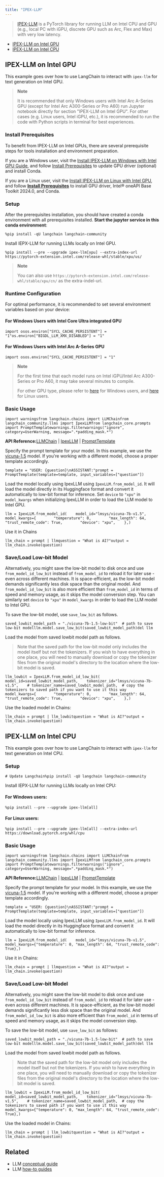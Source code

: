 ```yaml
---
title: "IPEX-LLM"
---
```


> [IPEX-LLM](https://github.com/intel-analytics/ipex-llm) is a PyTorch library for running LLM on Intel CPU and GPU (e.g., local PC with iGPU, discrete GPU such as Arc, Flex and Max) with very low latency.

* [IPEX-LLM on Intel GPU](#ipex-llm-on-intel-gpu)
* [IPEX-LLM on Intel CPU](#ipex-llm-on-intel-cpu)

## IPEX-LLM on Intel GPU

This example goes over how to use LangChain to interact with `ipex-llm` for text generation on Intel GPU.

> **Note**
>
> It is recommended that only Windows users with Intel Arc A-Series GPU (except for Intel Arc A300-Series or Pro A60) run Jupyter notebook directly for section "IPEX-LLM on Intel GPU". For other cases (e.g. Linux users, Intel iGPU, etc.), it is recommended to run the code with Python scripts in terminal for best experiences.

### Install Prerequisites

To benefit from IPEX-LLM on Intel GPUs, there are several prerequisite steps for tools installation and environment preparation.

If you are a Windows user, visit the [Install IPEX-LLM on Windows with Intel GPU Guide](https://github.com/intel-analytics/ipex-llm/blob/main/oss/mddocs/Quickstart/install_windows_gpu.md), and follow [Install Prerequisites](https://github.com/intel-analytics/ipex-llm/blob/main/oss/mddocs/Quickstart/install_windows_gpu.md#install-prerequisites) to update GPU driver (optional) and install Conda.

If you are a Linux user, visit the [Install IPEX-LLM on Linux with Intel GPU](https://github.com/intel-analytics/ipex-llm/blob/main/oss/mddocs/Quickstart/install_linux_gpu.md), and follow [**Install Prerequisites**](https://github.com/intel-analytics/ipex-llm/blob/main/oss/mddocs/Quickstart/install_linux_gpu.md#install-prerequisites) to install GPU driver, Intel® oneAPI Base Toolkit 2024.0, and Conda.

### Setup

After the prerequisites installation, you should have created a conda environment with all prerequisites installed. **Start the jupyter service in this conda environment**:

```
%pip install -qU langchain langchain-community
```

Install IEPX-LLM for running LLMs locally on Intel GPU.

```
%pip install --pre --upgrade ipex-llm[xpu] --extra-index-url https://pytorch-extension.intel.com/release-whl/stable/xpu/us/
```

> **Note**
>
> You can also use `https://pytorch-extension.intel.com/release-whl/stable/xpu/cn/` as the extra-indel-url.

### Runtime Configuration

For optimal performance, it is recommended to set several environment variables based on your device:

#### For Windows Users with Intel Core Ultra integrated GPU

```
import osos.environ["SYCL_CACHE_PERSISTENT"] = "1"os.environ["BIGDL_LLM_XMX_DISABLED"] = "1"
```

#### For Windows Users with Intel Arc A-Series GPU

```
import osos.environ["SYCL_CACHE_PERSISTENT"] = "1"
```

> **Note**
>
> For the first time that each model runs on Intel iGPU/Intel Arc A300-Series or Pro A60, it may take several minutes to compile.
>
> For other GPU type, please refer to [here](https://github.com/intel-analytics/ipex-llm/blob/main/oss/mddocs/Overview/install_gpu.md#runtime-configuration) for Windows users, and [here](https://github.com/intel-analytics/ipex-llm/blob/main/oss/mddocs/Overview/install_gpu.md#runtime-configuration-1) for Linux users.

### Basic Usage

```
import warningsfrom langchain.chains import LLMChainfrom langchain_community.llms import IpexLLMfrom langchain_core.prompts import PromptTemplatewarnings.filterwarnings("ignore", category=UserWarning, message=".*padding_mask.*")
```

**API Reference:**[LLMChain](https://python.langchain.com/api_reference/langchain/chains/langchain.chains.llm.LLMChain.html) | [IpexLLM](https://python.langchain.com/api_reference/community/llms/langchain_community.llms.ipex_llm.IpexLLM.html) | [PromptTemplate](https://python.langchain.com/api_reference/core/prompts/langchain_core.prompts.prompt.PromptTemplate.html)

Specify the prompt template for your model. In this example, we use the [vicuna-1.5](https://huggingface.co/lmsys/vicuna-7b-v1.5) model. If you're working with a different model, choose a proper template accordingly.

```
template = "USER: {question}\nASSISTANT:"prompt = PromptTemplate(template=template, input_variables=["question"])
```

Load the model locally using IpexLLM using `IpexLLM.from_model_id`. It will load the model directly in its Huggingface format and convert it automatically to low-bit format for inference. Set `device` to `"xpu"` in `model_kwargs` when initializing IpexLLM in order to load the LLM model to Intel GPU.

```
llm = IpexLLM.from_model_id(    model_id="lmsys/vicuna-7b-v1.5",    model_kwargs={        "temperature": 0,        "max_length": 64,        "trust_remote_code": True,        "device": "xpu",    },)
```

Use it in Chains

```
llm_chain = prompt | llmquestion = "What is AI?"output = llm_chain.invoke(question)
```

### Save/Load Low-bit Model

Alternatively, you might save the low-bit model to disk once and use `from_model_id_low_bit` instead of `from_model_id` to reload it for later use - even across different machines. It is space-efficient, as the low-bit model demands significantly less disk space than the original model. And `from_model_id_low_bit` is also more efficient than `from_model_id` in terms of speed and memory usage, as it skips the model conversion step. You can similarly set `device` to `"xpu"` in `model_kwargs` in order to load the LLM model to Intel GPU.

To save the low-bit model, use `save_low_bit` as follows.

```
saved_lowbit_model_path = "./vicuna-7b-1.5-low-bit"  # path to save low-bit modelllm.model.save_low_bit(saved_lowbit_model_path)del llm
```

Load the model from saved lowbit model path as follows.

> Note that the saved path for the low-bit model only includes the model itself but not the tokenizers. If you wish to have everything in one place, you will need to manually download or copy the tokenizer files from the original model's directory to the location where the low-bit model is saved.

```
llm_lowbit = IpexLLM.from_model_id_low_bit(    model_id=saved_lowbit_model_path,    tokenizer_id="lmsys/vicuna-7b-v1.5",    # tokenizer_name=saved_lowbit_model_path,  # copy the tokenizers to saved path if you want to use it this way    model_kwargs={        "temperature": 0,        "max_length": 64,        "trust_remote_code": True,        "device": "xpu",    },)
```

Use the loaded model in Chains:

```
llm_chain = prompt | llm_lowbitquestion = "What is AI?"output = llm_chain.invoke(question)
```

## IPEX-LLM on Intel CPU

This example goes over how to use LangChain to interact with `ipex-llm` for text generation on Intel CPU.

### Setup

```
# Update Langchain%pip install -qU langchain langchain-community
```

Install IEPX-LLM for running LLMs locally on Intel CPU:

#### For Windows users:

```
%pip install --pre --upgrade ipex-llm[all]
```

#### For Linux users:

```
%pip install --pre --upgrade ipex-llm[all] --extra-index-url https://download.pytorch.org/whl/cpu
```

### Basic Usage

```
import warningsfrom langchain.chains import LLMChainfrom langchain_community.llms import IpexLLMfrom langchain_core.prompts import PromptTemplatewarnings.filterwarnings("ignore", category=UserWarning, message=".*padding_mask.*")
```

**API Reference:**[LLMChain](https://python.langchain.com/api_reference/langchain/chains/langchain.chains.llm.LLMChain.html) | [IpexLLM](https://python.langchain.com/api_reference/community/llms/langchain_community.llms.ipex_llm.IpexLLM.html) | [PromptTemplate](https://python.langchain.com/api_reference/core/prompts/langchain_core.prompts.prompt.PromptTemplate.html)

Specify the prompt template for your model. In this example, we use the [vicuna-1.5](https://huggingface.co/lmsys/vicuna-7b-v1.5) model. If you're working with a different model, choose a proper template accordingly.

```
template = "USER: {question}\nASSISTANT:"prompt = PromptTemplate(template=template, input_variables=["question"])
```

Load the model locally using IpexLLM using `IpexLLM.from_model_id`. It will load the model directly in its Huggingface format and convert it automatically to low-bit format for inference.

```
llm = IpexLLM.from_model_id(    model_id="lmsys/vicuna-7b-v1.5",    model_kwargs={"temperature": 0, "max_length": 64, "trust_remote_code": True},)
```

Use it in Chains:

```
llm_chain = prompt | llmquestion = "What is AI?"output = llm_chain.invoke(question)
```

### Save/Load Low-bit Model

Alternatively, you might save the low-bit model to disk once and use `from_model_id_low_bit` instead of `from_model_id` to reload it for later use - even across different machines. It is space-efficient, as the low-bit model demands significantly less disk space than the original model. And `from_model_id_low_bit` is also more efficient than `from_model_id` in terms of speed and memory usage, as it skips the model conversion step.

To save the low-bit model, use `save_low_bit` as follows:

```
saved_lowbit_model_path = "./vicuna-7b-1.5-low-bit"  # path to save low-bit modelllm.model.save_low_bit(saved_lowbit_model_path)del llm
```

Load the model from saved lowbit model path as follows.

> Note that the saved path for the low-bit model only includes the model itself but not the tokenizers. If you wish to have everything in one place, you will need to manually download or copy the tokenizer files from the original model's directory to the location where the low-bit model is saved.

```
llm_lowbit = IpexLLM.from_model_id_low_bit(    model_id=saved_lowbit_model_path,    tokenizer_id="lmsys/vicuna-7b-v1.5",    # tokenizer_name=saved_lowbit_model_path,  # copy the tokenizers to saved path if you want to use it this way    model_kwargs={"temperature": 0, "max_length": 64, "trust_remote_code": True},)
```

Use the loaded model in Chains:

```
llm_chain = prompt | llm_lowbitquestion = "What is AI?"output = llm_chain.invoke(question)
```

## Related

* LLM [conceptual guide](/src/oss/concepts/text_llms)
* LLM [how-to guides](/src/oss/how_to/#llms)
